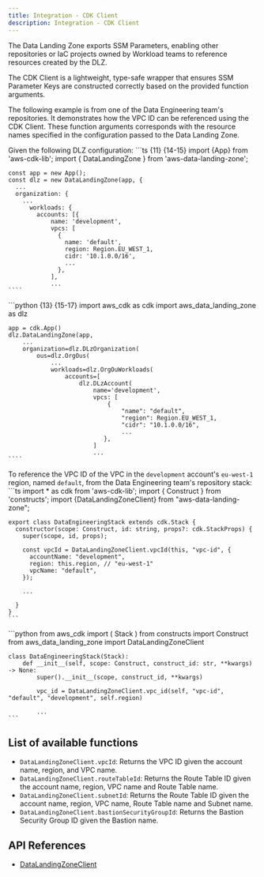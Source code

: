 ```yaml
---
title: Integration - CDK Client
description: Integration - CDK Client
---
```


The Data Landing Zone exports SSM Parameters, enabling other repositories or IaC projects owned by Workload teams to
reference resources created by the DLZ.

The CDK Client is a lightweight, type-safe wrapper that ensures SSM Parameter Keys are constructed correctly based on
the provided function arguments.

The following example is from one of the Data Engineering team's repositories. It demonstrates how the VPC ID can be
referenced using the CDK Client. These function arguments corresponds with the resource names specified in the
configuration passed to the Data Landing Zone.

Given the following DLZ configuration:
<DualCode>
  <Fragment slot="ts">
    ```ts {11} {14-15}
    import {App} from 'aws-cdk-lib';
    import { DataLandingZone } from 'aws-data-landing-zone';

    const app = new App();
    const dlz = new DataLandingZone(app, {
      ...
      organization: {
        ...
          workloads: {
            accounts: [{
                name: 'development',
                vpcs: [
                  {
                    name: 'default',
                    region: Region.EU_WEST_1,
                    cidr: '10.1.0.0/16',
                    ...
                  },
                ],
                ...
    ````
  </Fragment>
  <Fragment slot="python">
    ```python {13} {15-17}
    import aws_cdk as cdk
    import aws_data_landing_zone as dlz

    app = cdk.App()
    dlz.DataLandingZone(app,
        ...
        organization=dlz.DLzOrganization(
            ous=dlz.OrgOus(
                ...
                workloads=dlz.OrgOuWorkloads(
                    accounts=[
                        dlz.DLzAccount(
                            name='development',
                            vpcs: [
                                {
                                    "name": "default",
                                    "region": Region.EU_WEST_1,
                                    "cidr": "10.1.0.0/16",
                                    ...
                               },
                            ]
                            ...
    ````
  </Fragment>
</DualCode>


To reference the VPC ID of the VPC in the `development` account's `eu-west-1` region, named `default`, from the
Data Engineering team's repository stack:
<DualCode>
  <Fragment slot="ts">
    ```ts
    import * as cdk from 'aws-cdk-lib';
    import { Construct } from 'constructs';
    import {DataLandingZoneClient} from "aws-data-landing-zone";

    export class DataEngineeringStack extends cdk.Stack {
      constructor(scope: Construct, id: string, props?: cdk.StackProps) {
        super(scope, id, props);

        const vpcId = DataLandingZoneClient.vpcId(this, "vpc-id", {
          accountName: "development",
          region: this.region, // "eu-west-1"
          vpcName: "default",
        });

        ...

      }
    }
    ```
  </Fragment>
  <Fragment slot="python">
    ```python
    from aws_cdk import ( Stack )
    from constructs import Construct
    from aws_data_landing_zone import DataLandingZoneClient

    class DataEngineeringStack(Stack):
        def __init__(self, scope: Construct, construct_id: str, **kwargs) -> None:
            super().__init__(scope, construct_id, **kwargs)

            vpc_id = DataLandingZoneClient.vpc_id(self, "vpc-id", "default", "development", self.region)

            ...
    ```
  </Fragment>
</DualCode>

## List of available functions

- `DataLandingZoneClient.vpcId`: Returns the VPC ID given the account name, region, and VPC name.
- `DataLandingZoneClient.routeTableId`: Returns the Route Table ID given the account name, region, VPC name and Route Table name.
- `DataLandingZoneClient.subnetId`: Returns the Route Table ID given the account name, region, VPC name, Route Table name and Subnet name.
- `DataLandingZoneClient.bastionSecurityGroupId`: Returns the Bastion Security Group ID given the Bastion name.

## API References
- [DataLandingZoneClient](/reference/api#datalandingzoneclient)
